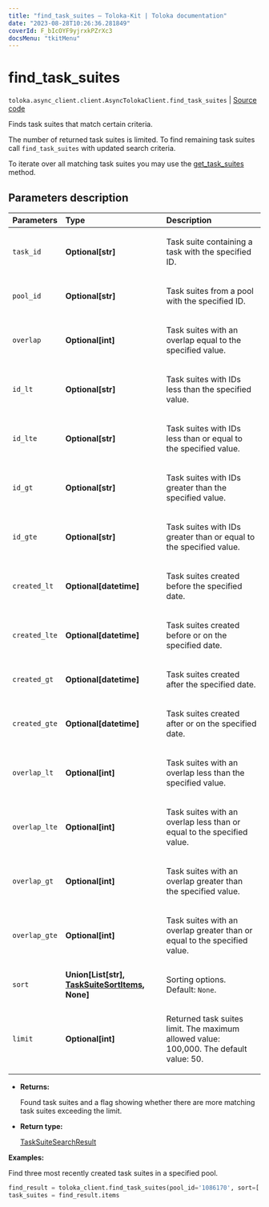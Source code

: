 ```yaml
---
title: "find_task_suites — Toloka-Kit | Toloka documentation"
date: "2023-08-28T10:26:36.281849"
coverId: F_bIcOYF9yjrxkPZrXc3
docsMenu: "tkitMenu"
---
```


# find_task_suites

`toloka.async_client.client.AsyncTolokaClient.find_task_suites` | [Source code](https://github.com/Toloka/toloka-kit/blob/v1.2.1/src/client/__init__.py#L0)

Finds task suites that match certain criteria.

The number of returned task suites is limited. To find remaining task suites call `find_task_suites` with updated search criteria.

To iterate over all matching task suites you may use the [get_task_suites](/docs/toloka-kit/reference/toloka.client.TolokaClient.get_task_suites) method.

## Parameters description

| Parameters | Type | Description |
| :----------| :----| :-----------|
`task_id`|**Optional\[str\]**|<p>Task suite containing a task with the specified ID.</p>
`pool_id`|**Optional\[str\]**|<p>Task suites from a pool with the specified ID.</p>
`overlap`|**Optional\[int\]**|<p>Task suites with an overlap equal to the specified value.</p>
`id_lt`|**Optional\[str\]**|<p>Task suites with IDs less than the specified value.</p>
`id_lte`|**Optional\[str\]**|<p>Task suites with IDs less than or equal to the specified value.</p>
`id_gt`|**Optional\[str\]**|<p>Task suites with IDs greater than the specified value.</p>
`id_gte`|**Optional\[str\]**|<p>Task suites with IDs greater than or equal to the specified value.</p>
`created_lt`|**Optional\[datetime\]**|<p>Task suites created before the specified date.</p>
`created_lte`|**Optional\[datetime\]**|<p>Task suites created before or on the specified date.</p>
`created_gt`|**Optional\[datetime\]**|<p>Task suites created after the specified date.</p>
`created_gte`|**Optional\[datetime\]**|<p>Task suites created after or on the specified date.</p>
`overlap_lt`|**Optional\[int\]**|<p>Task suites with an overlap less than the specified value.</p>
`overlap_lte`|**Optional\[int\]**|<p>Task suites with an overlap less than or equal to the specified value.</p>
`overlap_gt`|**Optional\[int\]**|<p>Task suites with an overlap greater than the specified value.</p>
`overlap_gte`|**Optional\[int\]**|<p>Task suites with an overlap greater than or equal to the specified value.</p>
`sort`|**Union\[List\[str\], [TaskSuiteSortItems](/docs/toloka-kit/reference/toloka.client.search_requests.TaskSuiteSortItems), None\]**|<p>Sorting options. Default: `None`.</p>
`limit`|**Optional\[int\]**|<p>Returned task suites limit. The maximum allowed value: 100,000. The default value: 50.</p>

* **Returns:**

  Found task suites and a flag showing whether there are more matching task suites exceeding the limit.

* **Return type:**

  [TaskSuiteSearchResult](/docs/toloka-kit/reference/toloka.client.search_results.TaskSuiteSearchResult)

**Examples:**

Find three most recently created task suites in a specified pool.

```python
find_result = toloka_client.find_task_suites(pool_id='1086170', sort=['-created', '-id'], limit=3)
task_suites = find_result.items
```